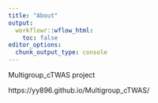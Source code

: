 ```yaml
---
title: "About"
output:
  workflowr::wflow_html:
    toc: false
editor_options:
  chunk_output_type: console
---
```


Multigroup_cTWAS project

https://yy896.github.io/Multigroup_cTWAS/

